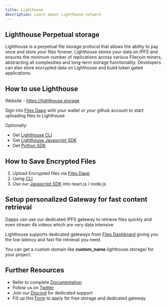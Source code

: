 ```yaml
---
title: Lighthouse
description: Learn about Lighthouse network
---
```


## Lighthouse Perpetual storage

Lighthouse is a perpetual file storage protocol that allows the ability to pay once and store your files forever. Lighthouse stores your data on IPFS and ensures the minimum number of replications across various Filecoin miners, abstracting all complexities and long-term storage functionality. Developers can also store encrypted data on Lighthouse and build token gated applications.

## How to use Lighthouse

Website -  https://lighthouse.storage

Sign into [Files Dapp](https://files.lighthouse.storage/) with your wallet or your github account to start uploading files to Lighthouse

Optionally:
- Get [Lighthouse CLI](https://lighthouse-1.gitbook.io/lighthouse-1/cli-tool/overview)
- Get [Lighthouse Javascript SDK](https://lighthouse-1.gitbook.io/lighthouse-1/lighthouse-sdk/overview)
- Get [Python SDK](https://pypi.org/project/lighthouseweb3/)

## How to Save Encrypted Files
1. Upload Encrypted files via [Files Dapp](https://files.lighthouse.storage/)
2. Using [CLI](https://lighthouse-1.gitbook.io/lighthouse-1/cli-tool/cli-commands/deploy-encrypted)
3. Use our [Javascript SDK](https://lighthouse-1.gitbook.io/lighthouse-1/lighthouse-sdk/code-examples) into react.js / node.js


## Setup personalized Gateway for fast content retrieval

Dapps can use our dedicated IPFS gateway to retrieve files quickly and even stream 4k videos which are very data intensive 

Lighthouse supports dedicated gateways from [Files Dashboard](https://files.lighthouse.storage) giving you the low latency and fast file retrieval you need. 

You can get a custom domain like <b>custom_name</b>.lighthouse.storage/ for your project.

## Further Resources
- Refer to complete [Documentation](https://www.lighthouse.storage/documentation)
- Follow us on [Twitter](https://twitter.com/LighthouseWeb3)
- Join our [Discord](https://discord.com/invite/c4a4CGCdJG) for dedicated support
- Fill up this [Form](https://airtable.com/shrPFC2TgojuOAYO4) to apply for free storage and dedicated gateway
